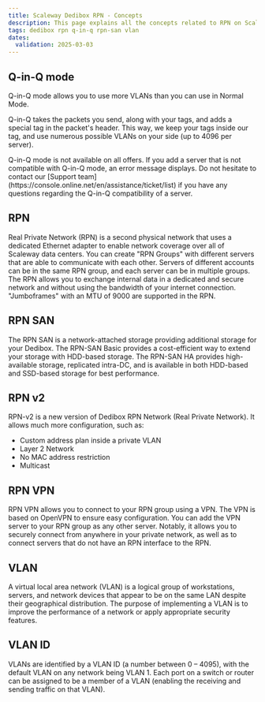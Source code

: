 ```yaml
---
title: Scaleway Dedibox RPN - Concepts
description: This page explains all the concepts related to RPN on Scaleway 
tags: dedibox rpn q-in-q rpn-san vlan
dates:
  validation: 2025-03-03
---
```


## Q-in-Q mode

Q-in-Q mode allows you to use more VLANs than you can use in Normal Mode.

Q-in-Q takes the packets you send, along with your tags, and adds a special tag in the packet's header.
This way, we keep your tags inside our tag, and use numerous possible VLANs on your side (up to 4096 per server).

<Message type="note">
  Q-in-Q mode is not available on all offers. If you add a server that is not compatible with Q-in-Q mode, an error message displays. Do not hesitate to contact our [Support team](https://console.online.net/en/assistance/ticket/list) if you have any questions regarding the Q-in-Q compatibility of a server.
</Message>

## RPN

Real Private Network (RPN) is a second physical network that uses a dedicated Ethernet adapter to enable network coverage over all of Scaleway data centers. You can create "RPN Groups" with different servers that are able to communicate with each other. Servers of different accounts can be in the same RPN group, and each server can be in multiple groups. The RPN allows you to exchange internal data in a dedicated and secure network and without using the bandwidth of your internet connection. "Jumboframes" with an MTU of 9000 are supported in the RPN.

## RPN SAN

The RPN SAN is a network-attached storage providing additional storage for your Dedibox. The RPN-SAN Basic provides a cost-efficient way to extend your storage with HDD-based storage. The RPN-SAN HA provides high-available storage, replicated intra-DC, and is available in both HDD-based and SSD-based storage for best performance.

## RPN v2

RPN-v2 is a new version of Dedibox RPN Network (Real Private Network). It allows much more configuration, such as:

- Custom address plan inside a private VLAN
- Layer 2 Network
- No MAC address restriction
- Multicast

## RPN VPN

RPN VPN allows you to connect to your RPN group using a VPN. The VPN is based on OpenVPN to ensure easy configuration. You can add the VPN server to your RPN group as any other server.
Notably, it allows you to securely connect from anywhere in your private network, as well as to connect servers that do not have an RPN interface to the RPN.

## VLAN

A virtual local area network (VLAN) is a logical group of workstations, servers, and network devices that appear to be on the same LAN despite their geographical distribution. The purpose of implementing a VLAN is to improve the performance of a network or apply appropriate security features.

## VLAN ID

VLANs are identified by a VLAN ID (a number between 0 – 4095), with the default VLAN on any network being VLAN 1. Each port on a switch or router can be assigned to be a member of a VLAN (enabling the receiving and sending traffic on that VLAN).